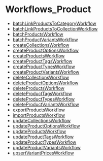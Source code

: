 
# Workflows\_Product

- [batchLinkProductsToCategoryWorkflow](../Workflows_Product/functions/core_flows.Product.Workflows_Product.batchLinkProductsToCategoryWorkflow/page.mdx)
- [batchLinkProductsToCollectionWorkflow](../Workflows_Product/functions/core_flows.Product.Workflows_Product.batchLinkProductsToCollectionWorkflow/page.mdx)
- [batchProductsWorkflow](../Workflows_Product/functions/core_flows.Product.Workflows_Product.batchProductsWorkflow/page.mdx)
- [batchProductVariantsWorkflow](../Workflows_Product/functions/core_flows.Product.Workflows_Product.batchProductVariantsWorkflow/page.mdx)
- [createCollectionsWorkflow](../Workflows_Product/functions/core_flows.Product.Workflows_Product.createCollectionsWorkflow/page.mdx)
- [createProductOptionsWorkflow](../Workflows_Product/functions/core_flows.Product.Workflows_Product.createProductOptionsWorkflow/page.mdx)
- [createProductsWorkflow](../Workflows_Product/functions/core_flows.Product.Workflows_Product.createProductsWorkflow/page.mdx)
- [createProductTagsWorkflow](../Workflows_Product/functions/core_flows.Product.Workflows_Product.createProductTagsWorkflow/page.mdx)
- [createProductTypesWorkflow](../Workflows_Product/functions/core_flows.Product.Workflows_Product.createProductTypesWorkflow/page.mdx)
- [createProductVariantsWorkflow](../Workflows_Product/functions/core_flows.Product.Workflows_Product.createProductVariantsWorkflow/page.mdx)
- [deleteCollectionsWorkflow](../Workflows_Product/functions/core_flows.Product.Workflows_Product.deleteCollectionsWorkflow/page.mdx)
- [deleteProductOptionsWorkflow](../Workflows_Product/functions/core_flows.Product.Workflows_Product.deleteProductOptionsWorkflow/page.mdx)
- [deleteProductsWorkflow](../Workflows_Product/functions/core_flows.Product.Workflows_Product.deleteProductsWorkflow/page.mdx)
- [deleteProductTagsWorkflow](../Workflows_Product/functions/core_flows.Product.Workflows_Product.deleteProductTagsWorkflow/page.mdx)
- [deleteProductTypesWorkflow](../Workflows_Product/functions/core_flows.Product.Workflows_Product.deleteProductTypesWorkflow/page.mdx)
- [deleteProductVariantsWorkflow](../Workflows_Product/functions/core_flows.Product.Workflows_Product.deleteProductVariantsWorkflow/page.mdx)
- [exportProductsWorkflow](../Workflows_Product/functions/core_flows.Product.Workflows_Product.exportProductsWorkflow/page.mdx)
- [importProductsWorkflow](../Workflows_Product/functions/core_flows.Product.Workflows_Product.importProductsWorkflow/page.mdx)
- [updateCollectionsWorkflow](../Workflows_Product/functions/core_flows.Product.Workflows_Product.updateCollectionsWorkflow/page.mdx)
- [updateProductOptionsWorkflow](../Workflows_Product/functions/core_flows.Product.Workflows_Product.updateProductOptionsWorkflow/page.mdx)
- [updateProductsWorkflow](../Workflows_Product/functions/core_flows.Product.Workflows_Product.updateProductsWorkflow/page.mdx)
- [updateProductTagsWorkflow](../Workflows_Product/functions/core_flows.Product.Workflows_Product.updateProductTagsWorkflow/page.mdx)
- [updateProductTypesWorkflow](../Workflows_Product/functions/core_flows.Product.Workflows_Product.updateProductTypesWorkflow/page.mdx)
- [updateProductVariantsWorkflow](../Workflows_Product/functions/core_flows.Product.Workflows_Product.updateProductVariantsWorkflow/page.mdx)
- [upsertVariantPricesWorkflow](../Workflows_Product/functions/core_flows.Product.Workflows_Product.upsertVariantPricesWorkflow/page.mdx)
